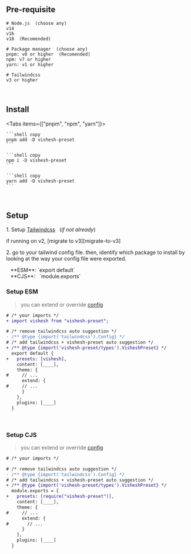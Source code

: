 
## Pre-requisite

```shell
# Node.js  (choose any)
v14
v16
v18  (Recomended)

# Package manager  (choose any)
pnpm: v8 or higher  (Recomended)
npm: v7 or higher
yarn: v1 or higher

# Tailwindcss
v3 or higher
```

<br />

## Install

<Tabs items={["pnpm", "npm", "yarn"]}>
  <Tab>

    ```shell copy
    pnpm add -D vishesh-preset
    ```

  </Tab>
  <Tab>

    ```shell copy
    npm i -D vishesh-preset
    ```

  </Tab>
  <Tab>

    ```shell copy
    yarn add -D vishesh-preset
    ```

  </Tab>
</Tabs>

<br />

## Setup

1\. Setup [Tailwindcss][tailwindcss] &nbsp;&nbsp;(_if not already_)

<Callout type="warning">
  if running on v2, [migrate to v3][migrate-to-v3]
</Callout>

2\. go to your tailwind config file. then, identify which package to install by looking at the way your config file were exported.

<Callout>
  &nbsp;&nbsp; **ESM**: `export default` <br />
  &nbsp;&nbsp; **CJS**: &nbsp; `module.exports`
</Callout>

<br />

### Setup ESM

> you can extend or override [config][tailwind-config]

```diff filename="tailwind.config.js"
# /* your imports */
+ import vishesh from "vishesh-preset";

# /* remove tailwindcss auto suggestion */
- /** @type {import('tailwindcss').Config} */
# /* add tailwindcss + vishesh-preset auto suggestion */
+ /** @type {import('vishesh-preset/types').VisheshPreset} */
  export default {
+   presets: [vishesh],
    content: [____],
    theme: {
#     // ...
      extend: {
#     // ...
      }
    },
    plugins: [____]
  }
```

<br />

### Setup CJS

> you can extend or override [config][tailwind-config]

```diff filename="tailwind.config.cjs"
# /* your imports */

# /* remove tailwindcss auto suggestion */
- /** @type {import('tailwindcss').Config} */
# /* add tailwindcss + vishesh-preset auto suggestion */
+ /** @type {import('vishesh-preset/types').VisheshPreset} */
  module.exports = {
+   presets: [require("vishesh-preset")],
    content: [____],
    theme: {
#     // ...
      extend: {
#       // ...
      }
    },
    plugins: [____]
  }
```

[tailwindcss]: https://tailwindcss.com/docs/installation/framework-guides "Setup tailwindcss"
[tailwind-config]: https://tailwindcss.com/docs/configuration#configuration-options "Tailwindcss configuration documentation"
[migrate-to-v3]: https://tailwindcss.com/docs/upgrade-guide "Migrate tailwind to v3 from v2"
